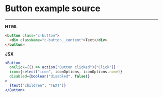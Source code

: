 
# Button example source

---

**HTML**

```html
<button class="c-button">
  <div className="c-button__content">Text</div>
</button>
```

**JSX**

```jsx
<Button
  onClick={() => action("Button clicked")("Click")}
  icon={select("icon", iconOptions, iconOptions.none)}
  disabled={boolean("disabled", false)}
>
  {text("children", "TEXT")}
</Button>
```
